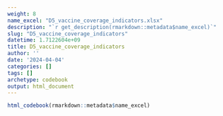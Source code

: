 ```yaml
---
weight: 8
name_excel: "D5_vaccine_coverage_indicators.xlsx"
description: "`r get_description(rmarkdown::metadata$name_excel)`"
slug: "D5_vaccine_coverage_indicators"
datetime: 1.7122604e+09
title: D5_vaccine_coverage_indicators
author: ''
date: '2024-04-04'
categories: []
tags: []
archetype: codebook
output: html_document
---
```


```r
html_codebook(rmarkdown::metadata$name_excel)
```
